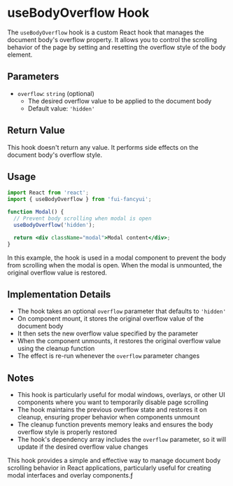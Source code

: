 # useBodyOverflow Hook

The `useBodyOverflow` hook is a custom React hook that manages the document body's overflow property. It allows you to control the scrolling behavior of the page by setting and resetting the overflow style of the body element.

## Parameters

- `overflow`: `string` (optional)
  - The desired overflow value to be applied to the document body
  - Default value: `'hidden'`

## Return Value

This hook doesn't return any value. It performs side effects on the document body's overflow style.

## Usage

```jsx
import React from 'react';
import { useBodyOverflow } from 'fui-fancyui';

function Modal() {
  // Prevent body scrolling when modal is open
  useBodyOverflow('hidden');

  return <div className="modal">Modal content</div>;
}
```

In this example, the hook is used in a modal component to prevent the body from scrolling when the modal is open. When the modal is unmounted, the original overflow value is restored.

## Implementation Details

- The hook takes an optional `overflow` parameter that defaults to `'hidden'`
- On component mount, it stores the original overflow value of the document body
- It then sets the new overflow value specified by the parameter
- When the component unmounts, it restores the original overflow value using the cleanup function
- The effect is re-run whenever the `overflow` parameter changes

## Notes

- This hook is particularly useful for modal windows, overlays, or other UI components where you want to temporarily disable page scrolling
- The hook maintains the previous overflow state and restores it on cleanup, ensuring proper behavior when components unmount
- The cleanup function prevents memory leaks and ensures the body overflow style is properly restored
- The hook's dependency array includes the `overflow` parameter, so it will update if the desired overflow value changes

This hook provides a simple and effective way to manage document body scrolling behavior in React applications, particularly useful for creating modal interfaces and overlay components.ƒ
